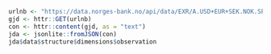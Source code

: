 


```r
urlnb <- "https://data.norges-bank.no/api/data/EXR/A.USD+EUR+SEK.NOK.SP?format=sdmx-json&startPeriod=2016-10-17&endPeriod=2023-10-13&locale=no"
gjd <- httr::GET(urlnb)
con <- httr::content(gjd, as = "text")
jda <- jsonlite::fromJSON(con)
jda$data$structure$dimensions$observation
```

